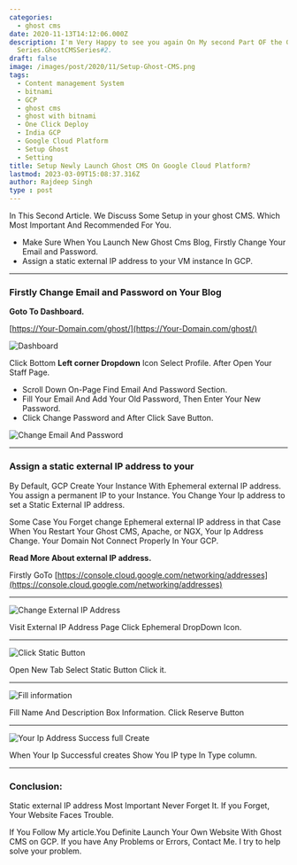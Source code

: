 ```yaml
---
categories:
  - ghost cms
date: 2020-11-13T14:12:06.000Z
description: I'm Very Happy to see you again On My second Part OF the Ghost CMS
  Series.GhostCMSSeries#2.
draft: false
image: /images/post/2020/11/Setup-Ghost-CMS.png
tags:
  - Content management System
  - bitnami
  - GCP
  - ghost cms
  - ghost with bitnami
  - One Click Deploy
  - India GCP
  - Google Cloud Platform
  - Setup Ghost
  - Setting
title: Setup Newly Launch Ghost CMS On Google Cloud Platform?
lastmod: 2023-03-09T15:08:37.316Z
author: Rajdeep Singh
type : post
---
```


In This Second Article. We Discuss Some Setup in your ghost CMS. Which Most
Important And Recommended For You.

- Make Sure When You Launch New Ghost Cms Blog, Firstly Change Your Email and
  Password.
- Assign a static external IP address to your VM instance In GCP.

---

### **Firstly Change Email and Password on Your Blog**

**Goto To Dashboard.**

[https://Your-Domain.com/ghost/](https://Your-Domain.com/ghost/)

![Dashboard](/images/post/2020/11/Install-Ghost-Profile-.png "Dashboard")

Click Bottom **Left corner Dropdown** Icon Select Profile. After Open Your Staff
Page.

- Scroll Down On-Page Find Email And Password Section.
- Fill Your Email And Add Your Old Password, Then Enter Your New Password.
- Click Change Password and After Click Save Button.

![Change Email And Password](/images/post/2020/11/New-Video--online-video-cutter.com-.gif "Change Email And Password")

---

### Assign a static external IP address to your

By Default, GCP Create Your Instance With Ephemeral external IP address. You assign a permanent IP to your Instance. You Change Your Ip address to set a Static External IP address.

<Alert color="blue">
Some Case You Forget change Ephemeral external IP address in that Case When You Restart Your Ghost CMS, Apache, or NGX, Your Ip Address Change. Your Domain Not Connect Properly In Your GCP.
</Alert>

**Read More About external IP address.**

Firstly GoTo
[https://console.cloud.google.com/networking/addresses](https://console.cloud.google.com/networking/addresses)

---

![Change External IP Address](/images/post/2020/11/Create-External-ip.png "Change External IP Address")

Visit External IP Address Page Click Ephemeral DropDown Icon.

---

![Click Static Button](/images/post/2020/11/create-External-Ip-Static.png "Click Static Button")

Open New Tab Select Static Button Click it.

---

![Fill information](/images/post/2020/11/Create-External-IP-Name.png "Fill information")

Fill Name And Description Box Information. Click Reserve Button

---

![Your Ip Address Success full Create](/images/post/2020/11/External-IP.png "Your Ip Address Success full Create")

When Your Ip Successful creates Show You IP type In Type column.

---

### **Conclusion:**

Static external IP address Most Important Never Forget It. If you Forget, Your
Website Faces Trouble.

If You Follow My article.You Definite Launch Your Own Website With Ghost CMS on
GCP. If you have Any Problems or Errors, Contact Me. I try to help solve your
problem.
